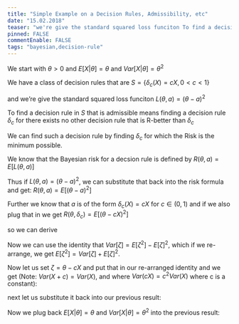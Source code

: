 ```yaml
---
title: "Simple Example on a Decision Rules, Admissibility, etc"
date: "15.02.2018"
teaser: "we're give the standard squared loss funciton To find a decision rule in $S$ that is admissible means finding a decision rule for there exists no other decision rule that is R-better than We can find such a decision rule by finding for which the Risk is the minimum possible."
pinned: FALSE
commentEnable: FALSE
tags: "bayesian,decision-rule"
---
```


We start with $\theta>0$ and $E[X|\theta]=\theta$ and $Var[X|\theta]=\theta^2$

We have a class of decision rules that are $S=\{\delta_c(X)=cX, 0 < c < 1\}$

and we're give the standard squared loss funciton $L(\theta,a) = (\theta - a)^2$

To find a decision rule in $S$ that is admissible means finding a decision rule $\delta_{c}$ for there exists no other decision rule that is R-better than $\delta_{c}$ 

We can find such a decision rule by finding $\delta_{c}$ for which the Risk is the minimum possible.

We know that the Bayesian risk for a decsion rule is defined by $R(\theta,a)=E[L(\theta,a)]$

Thus if $L(\theta,a) = (\theta - a)^2$, we can substitute that back into the risk formula and get: $R(\theta,a)=E[(\theta - a)^2]$

Further we know that $a$ is of the form $\delta_c(X)=cX$ for $c \in (0,1)$ and if we also plug that in we get $R(\theta,\delta_{c})=E[(\theta - cX)^2]$

so we can derive

\begin{align}
R(\theta,\delta_{c})=E[(\theta - cX)^2]\\
=E[\theta^2 -2c\theta X +(cX)^2]\\
=\theta^2 - 2c\theta E[X] +c^2E[X^2]
\end{align}

Now we can use the identity that $Var[\zeta] = E[\zeta^2] - E[\zeta]^2$, which if we re-arrange, we get $E[\zeta^2] = Var[\zeta] + E[\zeta]^2$.

Now let us set $\zeta=\theta -cX$ and put that in our re-arranged identity and we get (Note: $Var(X+c)=Var(X)$, and where $Var(cX)=c^2Var(X)$ where c is a constant):

\begin{align}
\require{cancel}
E[\zeta^2] = Var[\zeta] + E[\zeta]^2 \\
E[(\theta -cX)^2] = Var[\theta -cX] + E[\theta -cX]^2 \\
E[\theta^2-2cX\theta +c^2X^2] = c^2Var[X] + (E[\theta] -cE[X])^2 \\
E[\theta^2]-2c\theta E[X]+c^2E[X^2] = c^2Var[X] + (\theta -cE[X])^2 \\
\theta^2-2c\theta E[X]+c^2E[X^2] = c^2Var[X] + \theta^2 -2c\theta E[X] +c^2E[X]^2 \\
\cancel{\theta^2} \bcancel{-2c\theta E[X]}+c^2E[X^2] = c^2Var[X] + \cancel{\theta^2} \bcancel{-2c\theta E[X]} +c^2E[X]^2 \\
\xcancel{c^2}E[X^2] = \xcancel{c^2}Var[X] +\xcancel{c^2}E[X]^2 \\
E[X^2] = Var[X] + E[X]^2 
\end{align}

next let us substitute it back into our previous result:

\begin{align}
R(\theta,\delta_{c})=\theta^2 - 2c\theta E[X] +c^2E[X^2] \\
=\theta^2 - 2c\theta E[X] + c^2(Var[X] + E[X]^2) \\
=\theta^2 - 2c\theta E[X] + c^2Var[X] + c^2E[X]^2 
\end{align}

Now we plug back $E[X|\theta]=\theta$ and $Var[X|\theta]=\theta^2$ into the previous result:

\begin{align}
R(\theta,\delta_{c})=\theta^2 - 2c\theta E[X] + c^2Var[X] + c^2E[X]^2 \\
=\theta^2 - 2c\theta \cdot \theta + c^2\theta^2 + c^2(\theta)^2  \\
=\theta^2 - 2c\theta^2 + 2c^2\theta^2   \\
=\theta^2
\end{align}
